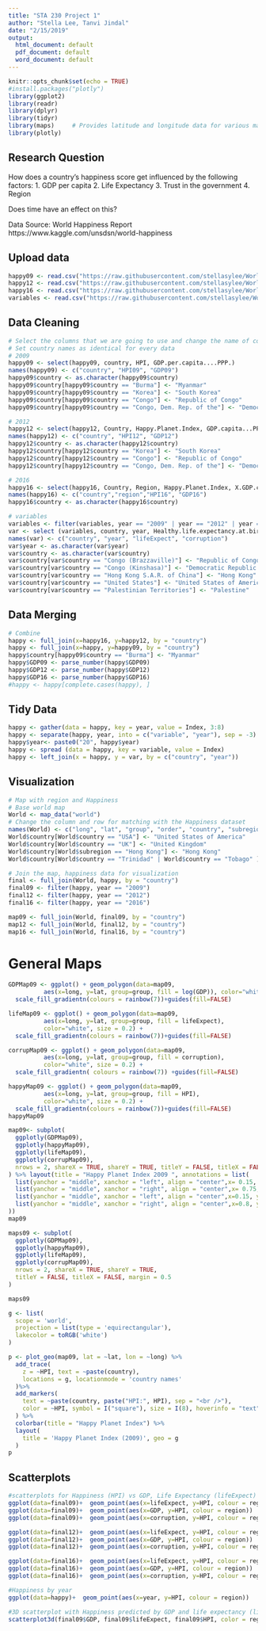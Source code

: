 ```yaml
---
title: "STA 230 Project 1"
author: "Stella Lee, Tanvi Jindal"
date: "2/15/2019"
output:
  html_document: default
  pdf_document: default
  word_document: default
---
```


```r
knitr::opts_chunk$set(echo = TRUE)
#install.packages("plotly")
library(ggplot2)
library(readr)
library(dplyr)
library(tidyr)
library(maps)     # Provides latitude and longitude data for various maps
library(plotly)
```

## Research Question
How does a country’s happiness score get influenced by the following factors:
  1.  GDP per capita
  2. Life Expectancy
  3. Trust in the government
  4. Region

Does time have an effect on this?

Data Source: World Happiness Report 
https://www.kaggle.com/unsdsn/world-happiness

## Upload data
```r
happy09 <- read.csv("https://raw.githubusercontent.com/stellasylee/WorldHappinessData/master/Data/2009HPI.csv")
happy12 <- read.csv("https://raw.githubusercontent.com/stellasylee/WorldHappinessData/master/Data/2012HPI.csv")
happy16 <- read.csv("https://raw.githubusercontent.com/stellasylee/WorldHappinessData/master/Data/2016HPI.csv")
variables <- read.csv("https://raw.githubusercontent.com/stellasylee/WorldHappinessData/master/Data/OtherVariables.csv")
```

## Data Cleaning
```r
# Select the columns that we are going to use and change the name of columns
# Set country names as identical for every data
# 2009
happy09 <- select(happy09, country, HPI, GDP.per.capita....PPP.)
names(happy09) <- c("country", "HPI09", "GDP09")
happy09$country <- as.character(happy09$country)
happy09$country[happy09$country == "Burma"] <- "Myanmar"
happy09$country[happy09$country == "Korea"] <- "South Korea"
happy09$country[happy09$country == "Congo"] <- "Republic of Congo" 
happy09$country[happy09$country == "Congo, Dem. Rep. of the"] <- "Democratic Republic of the Congo"

# 2012
happy12 <- select(happy12, Country, Happy.Planet.Index, GDP.capita...PPP.)
names(happy12) <- c("country", "HPI12", "GDP12")
happy12$country <- as.character(happy12$country)
happy12$country[happy12$country == "Korea"] <- "South Korea"
happy12$country[happy12$country == "Congo"] <- "Republic of Congo" 
happy12$country[happy12$country == "Congo, Dem. Rep. of the"] <- "Democratic Republic of the Congo"

# 2016
happy16 <- select(happy16, Country, Region, Happy.Planet.Index, X.GDP.capita...PPP.. )
names(happy16) <- c("country","region","HPI16", "GDP16")
happy16$country <- as.character(happy16$country)

# variables
variables <- filter(variables, year == "2009" | year == "2012" | year == "2016")
var <- select (variables, country, year, Healthy.life.expectancy.at.birth, Perceptions.of.corruption)
names(var) <- c("country", "year", "lifeExpect", "corruption") 
var$year <- as.character(var$year)
var$country <- as.character(var$country)
var$country[var$country == "Congo (Brazzaville)"] <- "Republic of Congo" 
var$country[var$country == "Congo (Kinshasa)"] <- "Democratic Republic of the Congo"
var$country[var$country == "Hong Kong S.A.R. of China"] <- "Hong Kong"
var$country[var$country == "United States"] <- "United States of America"
var$country[var$country == "Palestinian Territories"] <- "Palestine"
```

## Data Merging  
```r
# Combine
happy <- full_join(x=happy16, y=happy12, by = "country")
happy <- full_join(x=happy, y=happy09, by = "country")
happy$country[happy09$country == "Burma"] <- "Myanmar"
happy$GDP09 <- parse_number(happy$GDP09)
happy$GDP12 <- parse_number(happy$GDP12)
happy$GDP16 <- parse_number(happy$GDP16)
#happy <- happy[complete.cases(happy), ]
```

## Tidy Data
```r
happy <- gather(data = happy, key = year, value = Index, 3:8)
happy <- separate(happy, year, into = c("variable", "year"), sep = -3)
happy$year<- paste0("20", happy$year)
happy <- spread (data = happy, key = variable, value = Index)
happy <- left_join(x = happy, y = var, by = c("country", "year"))
``` 

## Visualization
```r
# Map with region and Happiness
# Base world map
World <- map_data("world")
# Change the column and row for matching with the Happiness dataset
names(World) <- c("long", "lat", "group", "order", "country", "subregion")
World$country[World$country == "USA"] <- "United States of America" 
World$country[World$country == "UK"] <- "United Kingdom" 
World$country[World$subregion == "Hong Kong"] <- "Hong Kong" 
World$country[World$country == "Trinidad" | World$country == "Tobago" ] <- "Trinidad and Tobago" 

# Join the map, happiness data for visualization
final <- full_join(World, happy, by = "country")
final09 <- filter(happy, year == "2009")
final12 <- filter(happy, year == "2012")
final16 <- filter(happy, year == "2016")

map09 <- full_join(World, final09, by = "country")
map12 <- full_join(World, final12, by = "country")
map16 <- full_join(World, final16, by = "country")
```

# General Maps
```r
GDPMap09 <- ggplot() + geom_polygon(data=map09, 
          aes(x=long, y=lat, group=group, fill = log(GDP)), color="white", size = 0.2) +
  scale_fill_gradientn(colours = rainbow(7))+guides(fill=FALSE)

lifeMap09 <- ggplot() + geom_polygon(data=map09, 
          aes(x=long, y=lat, group=group, fill = lifeExpect), 
          color="white", size = 0.2) + 
  scale_fill_gradientn(colours = rainbow(7))+guides(fill=FALSE)

corrupMap09 <- ggplot() + geom_polygon(data=map09, 
          aes(x=long, y=lat, group=group, fill = corruption), 
          color="white", size = 0.2) + 
  scale_fill_gradientn( colours = rainbow(7)) +guides(fill=FALSE)

happyMap09 <- ggplot() + geom_polygon(data=map09, 
          aes(x=long, y=lat, group=group, fill = HPI), 
          color="white", size = 0.2) + 
  scale_fill_gradientn(colours = rainbow(7))+guides(fill=FALSE)
happyMap09

map09<- subplot(
  ggplotly(GDPMap09),
  ggplotly(happyMap09),
  ggplotly(lifeMap09),
  ggplotly(corrupMap09),
  nrows = 2, shareX = TRUE, shareY = TRUE, titleY = FALSE, titleX = FALSE
) %>% layout(title = "Happy Planet Index 2009 ", annotations = list(
  list(yanchor = "middle", xanchor = "left", align = "center",x= 0.15, y = 0.54, text = "GDP per capita",showarrow=FALSE,xref = "paper", yref="paper"),
  list(yanchor = "middle", xanchor = "right", align = "center",x= 0.75, y = 0.54, text = "HPI",showarrow=FALSE,xref = "paper", yref="paper"),
  list(yanchor = "middle", xanchor = "left", align = "center",x=0.15, y = 0.0, text = "Life Expectancy",showarrow=FALSE,xref = "paper", yref="paper"),
  list(yanchor = "middle", xanchor = "right", align = "center",x=0.8, y = 0.0, text = "Corruption",showarrow=FALSE,xref = "paper", yref="paper")
))
map09
```
```r
maps09 <- subplot(
  ggplotly(GDPMap09),
  ggplotly(happyMap09),
  ggplotly(lifeMap09),
  ggplotly(corrupMap09),
  nrows = 2, shareX = TRUE, shareY = TRUE,
  titleY = FALSE, titleX = FALSE, margin = 0.5
) 

maps09
```

```r
g <- list(
  scope = 'world',
  projection = list(type = 'equirectangular'),
  lakecolor = toRGB('white')
)

p <- plot_geo(map09, lat = ~lat, lon = ~long) %>%
  add_trace(
    z = ~HPI, text = ~paste(country), 
    locations = g, locationmode = 'country names'
  )%>%
  add_markers(
    text = ~paste(country, paste("HPI:", HPI), sep = "<br />"),
    color = ~HPI, symbol = I("square"), size = I(8), hoverinfo = "text"
  ) %>%
  colorbar(title = "Happy Planet Index") %>%
  layout(
    title = 'Happy Planet Index (2009)', geo = g
  )
p
```
 
## Scatterplots
```r
#scatterplots for Happiness (HPI) vs GDP, Life Expectancy (lifeExpect) and corruption for three years
ggplot(data=final09)+  geom_point(aes(x=lifeExpect, y=HPI, colour = region))
ggplot(data=final09)+  geom_point(aes(x=GDP, y=HPI, colour = region))
ggplot(data=final09)+  geom_point(aes(x=corruption, y=HPI, colour = region))

ggplot(data=final12)+  geom_point(aes(x=lifeExpect, y=HPI, colour = region))
ggplot(data=final12)+  geom_point(aes(x=GDP, y=HPI, colour = region))
ggplot(data=final12)+  geom_point(aes(x=corruption, y=HPI, colour = region))

ggplot(data=final16)+  geom_point(aes(x=lifeExpect, y=HPI, colour = region))
ggplot(data=final16)+  geom_point(aes(x=GDP, y=HPI, colour = region))
ggplot(data=final16)+  geom_point(aes(x=corruption, y=HPI, colour = region))

#Happiness by year
ggplot(data=happy)+  geom_point(aes(x=year, y=HPI, colour = region))

#3D scatterplot with Happiness predicted by GDP and life expectancy (lifeExpect)
scatterplot3d(final09$GDP, final09$lifeExpect, final09$HPI, color = region, type = "h", main="3D Scatter Plot", xlab = "GDP", ylab = "Life Expectancy", zlab = "Happiness")
```
